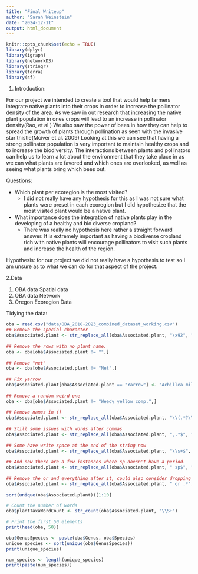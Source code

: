 ```yaml
---
title: "Final Writeup"
author: "Sarah Weinstein"
date: "2024-12-11"
output: html_document
---
```


```r
knitr::opts_chunk$set(echo = TRUE)
library(dplyr)
library(igraph)
library(networkD3)
library(stringr)
library(terra)
library(sf)
```

1. Introduction:

For our project we intended to create a tool that would help farmers integrate native plants into their crops in order to increase the pollinator density of the area. As we saw in out research that increasing the native plant population in ones crops will lead to an increase in pollinator density(Rao, et al ) We also saw the power of bees in how they can help to spread the growth of plants through pollination as seen with the invasive star thistle(Mciver et al. 2009) Looking at this we can see that having a strong pollinator population is very important to maintain healthy crops and to increase the biodiversity. The interactions between plants and pollinators can help us to learn a lot about the environment that they take place in as we can what plants are favored and which ones are overlooked, as well as seeing what plants bring which bees out. 

Questions:

- Which plant per ecoregion is the most visited?
  * I did not really have any hypothesis for this as I was not sure what plants were preset in each ecoregion but I did hypothesize that the most visited plant would be a native plant. 
  
- What importance does the integration of native plants play in the developing of a healthy and bio diverse cropland?
  * There was really no hypothesis here rather a straight forward answer. It is extremely important as having a biodiverse cropland rich with native plants will encourage pollinators to visit such plants and increase the health of the region. 


Hypothesis: 
for our project we did not really have a hypothesis to test so I am unsure as to what we can do for that aspect of the project. 

2.Data

1) OBA data Spatial data
2) OBA data Network
3) Oregon Ecoregion Data


Tidying the data:
```r
oba = read.csv("data/OBA_2018-2023_combined_dataset_working.csv")
## Remove the special character
oba$Associated.plant <- str_replace_all(oba$Associated.plant, "\x92", "")
 
## Remove the rows with no plant name.
oba <- oba[oba$Associated.plant != "",]
 
## Remove "net"
oba <- oba[oba$Associated.plant != "Net",]
 
## Fix yarrow
oba$Associated.plant[oba$Associated.plant == "Yarrow"] <- "Achillea millefolium"
 
## Remove a random weird one
oba <- oba[oba$Associated.plant != "Weedy yellow comp.",]
 
## Remove names in ()
oba$Associated.plant <- str_replace_all(oba$Associated.plant, "\\(.*?\\)", "")
 
## Still some issues with words after commas
oba$Associated.plant <- str_replace_all(oba$Associated.plant, ",.*$", "")
 
## Some have write space at the end of the string now
oba$Associated.plant <- str_replace_all(oba$Associated.plant, "\\s+$", "")
 
## And now there are a few instances where sp doesn't have a period.
oba$Associated.plant <- str_replace_all(oba$Associated.plant, " sp$", " sp.")
 
## Remove the or and everything after it, could also consider dropping these...
oba$Associated.plant <- str_replace_all(oba$Associated.plant, " or .*", "")
 
sort(unique(oba$Associated.plant))[1:10]
```
```r
# Count the number of words
oba$plantTaxaWordCount <- str_count(oba$Associated.plant, "\\S+")

# Print the first 50 elements
print(head(oba, 50))
```
```r
oba$GenusSpecies <- paste(oba$Genus, oba$Species)
unique_species <- sort(unique(oba$GenusSpecies))
print(unique_species)

num_species <- length(unique_species)
print(paste(num_species))


```
